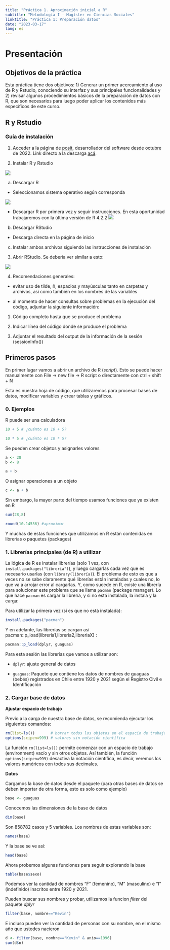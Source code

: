 ---
title: "Práctica 1. Aproximación inicial a R"
subtitle: "Metodología I - Magíster en Ciencias Sociales"
linktitle: "Práctica 1: Preparación datos"
date: "2023-03-17"
lang: es
---

# Presentación

## Objetivos de la práctica

Esta práctica tiene dos objetivos: 1) Generar un primer acercamiento al uso de R y Rstudio, conociendo su interfaz y sus principales funcionalidades y 2) revisar algunos procedimientos básicos de la preparación de datos con R, que son necesarios para luego poder aplicar los contenidos más específicos de este curso.

## R y Rstudio

### Guía de instalación

1. Acceder a la página de [posit](https://posit.co/), desarrollador del software desde octubre de 2022. Link directo a la descarga [acá](https://posit.co/download/rstudio-desktop/).

2. Instalar R y Rstudio

![](images/installR1.png)

  a) Descargar R 
    
  - Seleccionamos sistema operativo según corresponda
    
  ![](images/installR2.png)
    
  - Descargar R por primera vez y seguir instrucciones. En esta oportunidad trabajaremos con la última versión de R 4.2.2
  ![](images/installR3.png)


  b) Descargar RStudio
    
  - Descarga directa en la página de inicio
    
  c) Instalar ambos archivos siguiendo las instrucciones de instalación

3. Abrir RStudio. Se debería ver similar a esto:

![](images/installR4.png)

4. Recomendaciones generales:

- evitar uso de tilde, ñ, espacios y mayúsculas tanto en carpetas y archivos, así como también en los nombres de las variables

- al momento de hacer consultas sobre problemas en la ejecución del código, adjuntar la siguiente información:

1. Código completo hasta que se produce el problema

2. Indicar línea del código donde se produce el problema

3. Adjuntar el resultado del output de la información de la sesión (sessionInfo())

## Primeros pasos

En primer lugar vamos a abrir un archivo de R (*script*). Esto se puede hacer manualmente con File -> new file -> R script o directamente con ctrl + shift + N

Esta es nuestra hoja de código, que utilizaremos para procesar bases de datos, modificar variables y crear tablas y gráficos.

### 0. Ejemplos

R puede ser una calculadora

```{r}
10 + 5 # ¿cuánto es 10 + 5?
```

```{r}
10 * 5 # ¿cuánto es 10 * 5?
```

Se pueden crear objetos y asignarles valores

```{r}
a <- 28
b <- 8

a + b
```

O asignar operaciones a un objeto

```{r}
c <- a + b
```

Sin embargo, la mayor parte del tiempo usamos funciones que ya existen en R

```{r}
sum(28,8)
```
```{r}
round(10.14536) #aproximar
```

Y muchas de estas funciones que utilizamos en R están contenidas en librerías o paquetes (packages)

### 1. Librerías principales (de R) a utilizar

La lógica de R es instalar librerías (solo 1 vez, con `install.packages("librería")`), y luego cargarlas cada vez que es necesario usarlas (con `library(librería)`). El problema de esto es que a veces no se sabe claramente qué librerías están instaladas y cuales no, lo que va a arrojar error al cargarlas. Y, como sucede en R, existe una librería para solucionar este problema que se llama `pacman` (package manager). Lo que hace `pacman` es cargar la librería, y si no está instalada, la instala y la carga:


Para utilizar la primera vez (si es que no está instalada):

```{r eval=FALSE}
install.packages("pacman")
```

Y en adelante, las librerías se cargan así <span class="sidenote"> pacman::p_load(libreria1,libreria2,libreriaX) </span>:


```{r}
pacman::p_load(dplyr, guaguas)
```


Para esta sesión las librerías que vamos a utilizar son:

- `dplyr`: ajuste general de datos

- `guaguas`: Paquete que contiene los datos de nombres de guaguas (bebés) registrados en Chile entre 1920 y 2021 según el Registro Civil e Identificación

### 2. Cargar base de datos

**Ajustar espacio de trabajo**

Previo a la carga de nuestra base de datos, se recomienda ejecutar los siguientes comandos:

```{r}
rm(list=ls())       # borrar todos los objetos en el espacio de trabajo
options(scipen=999) # valores sin notación científica
```

La función `rm(list=ls())` permite comenzar con un espacio de trabajo (environment) vacío y sin otros objetos. Así también, la función `options(scipen=999)` desactiva la notación científica, es decir, veremos los valores numéricos con todos sus decimales.

**Datos**

Cargamos la base de datos desde el paquete (para otras bases de datos se deben importar de otra forma, esto es solo como ejemplo)

```{r}
base <- guaguas
```

Conocemos las dimensiones de la base de datos

```{r}
dim(base)
```

Son 858782 casos y 5 variables. Los nombres de estas variables son:

```{r}
names(base)
```

Y la base se ve así:

```{r}
head(base)
```

Ahora probemos algunas funciones para seguir explorando la base

```{r}
table(base$sexo)
```

Podemos ver la cantidad de nombres "F" (femenino), "M" (masculino) e "I" (indefinido) inscritos entre 1920 y 2021.

Pueden buscar sus nombres y probar, utilizamos la funcion *filter* del paquete *dplyr*

```{r}
filter(base, nombre=="Kevin")
```

E incluso pueden ver la cantidad de personas con su nombre, en el mismo año que ustedes nacieron

```{r}
d <- filter(base, nombre=="Kevin" & anio==1996)
sum(d$n)
```


